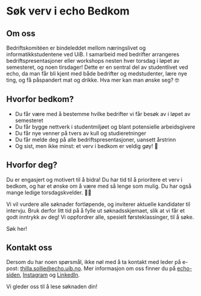 

# Søk verv i echo Bedkom

## Om oss

Bedriftskomitéen er bindeleddet mellom næringslivet og informatikkstudentene ved UiB. I samarbeid med bedrifter arrangeres bedriftspresentasjoner eller workshops nesten hver torsdag i løpet av semesteret, og noen tirsdager! Dette er en sentral del av studentlivet ved echo, da man får bli kjent med både bedrifter og medstudenter, lære nye ting, og få påspandert mat og drikke. Hva mer kan man ønske seg? 🤓

## Hvorfor bedkom?

- Du får være med å bestemme hvilke bedrifter vi får besøk av i løpet av semesteret
- Du får bygge nettverk i studentmiljøet og blant potensielle arbeidsgivere
- Du får nye venner på tvers av kull og studieretninger
- Du får melde deg på alle bedriftspresentasjoner, uansett årstrinn
- Og sist, men ikke minst: et verv i bedkom er veldig gøy! 🥳

## Hvorfor deg?

Du er engasjert og motivert til å bidra! Du har tid til å prioritere et verv i bedkom, og har et ønske om å være med så lenge som mulig. Du har også mange ledige torsdagskvelder. 💃🏻

Vi vil vurdere alle søknader fortløpende, og inviterer aktuelle kandidater til intervju. Bruk derfor litt tid på å fylle ut søknadsskjemaet, slik at vi får et godt inntrykk av deg! Vi oppfordrer alle, spesielt førsteklassinger, til å søke.

<FancyLink href="/sok/bedkom" className="my-4">
  Søk her!
</FancyLink>

## Kontakt oss

Dersom du har noen spørsmål, ikke nøl med å ta kontakt med leder på e-post: [thilla.sollie@echo.uib.no](mailto:thilla.sollie@echo.uib.no). Mer informasjon om oss finner du på [echo-siden](https://echo.uib.no/for-studenter/gruppe/bedkom), [Instagram](https://www.instagram.com/echo_bedkom/) og [LinkedIn](https://www.linkedin.com/company/bedriftskomit%C3%A9en/?viewAsMember=true). 


Vi gleder oss til å lese søknaden din!
